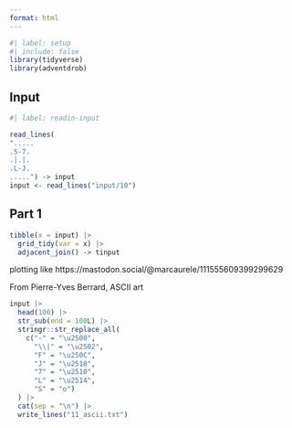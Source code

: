 ```yaml
---
format: html
---
```


```r
#| label: setup
#| include: false
library(tidyverse)
library(adventdrob)
```

## Input

```r
#| label: readin-input

read_lines(
".....
.S-7.
.|.|.
.L-J.
.....") -> input
input <- read_lines("input/10")
```

## Part 1

```r
tibble(x = input) |> 
  grid_tidy(var = x) |> 
  adjacent_join() -> tinput
```


plotting like https://mastodon.social/@marcaurele/111555609399299629


From Pierre-Yves Berrard, ASCII art 

```r
input |>
  head(100) |> 
  str_sub(end = 100L) |> 
  stringr::str_replace_all(
    c("-" = "\u2500",
      "\\|" = "\u2502",
      "F" = "\u250C",
      "J" = "\u2518",
      "7" = "\u2510",
      "L" = "\u2514",
      "S" = "o")
  ) |>
  cat(sep = "\n") |> 
  write_lines("11_ascii.txt")
```


